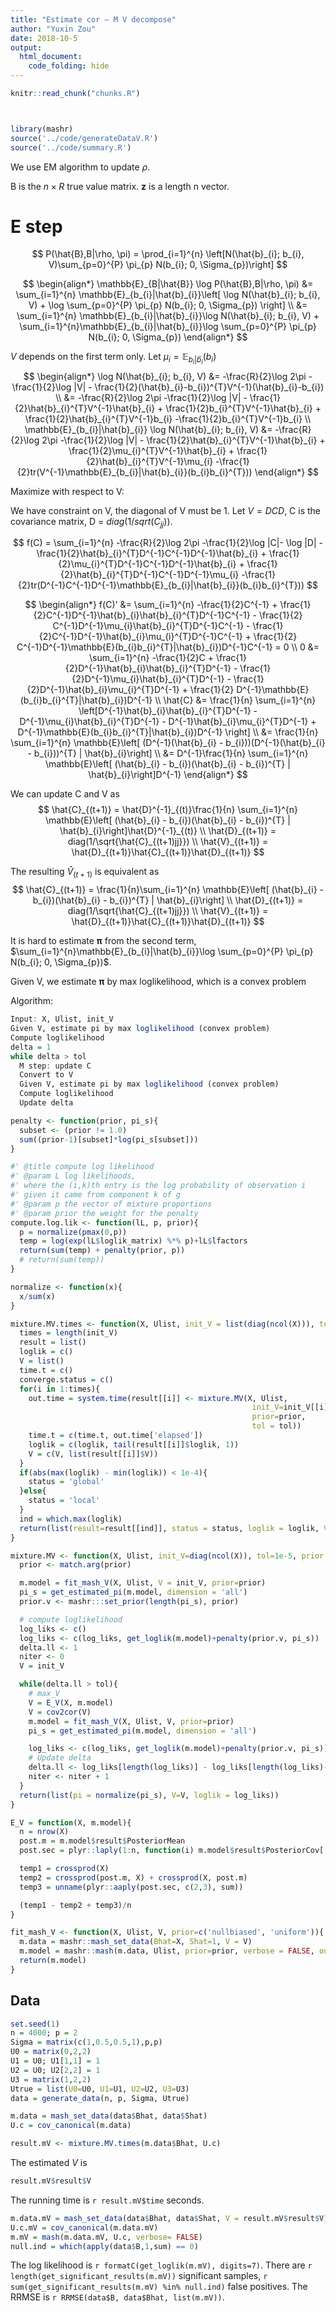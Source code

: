 ```yaml
---
title: "Estimate cor — M V decompose"
author: "Yuxin Zou"
date: 2018-10-5
output: 
  html_document:
    code_folding: hide
---
```


```r
knitr::read_chunk("chunks.R")
```

<!-- Update knitr chunk options -->
```r
```

<!-- Insert the date the file was last updated -->
```r
```

```r
library(mashr)
source('../code/generateDataV.R')
source('../code/summary.R')
```

We use EM algorithm to update $\rho$.

B is the $n\times R$ true value matrix. $\mathbf{z}$ is a length n vector.

# E step

$$
P(\hat{B},B|\rho, \pi) = \prod_{i=1}^{n} \left[N(\hat{b}_{i}; b_{i}, V)\sum_{p=0}^{P} \pi_{p} N(b_{i}; 0, \Sigma_{p})\right]
$$

$$
\begin{align*}
\mathbb{E}_{B|\hat{B}} \log P(\hat{B},B|\rho, \pi) &= \sum_{i=1}^{n} \mathbb{E}_{b_{i}|\hat{b}_{i}}\left[ \log N(\hat{b}_{i}; b_{i}, V) + \log \sum_{p=0}^{P} \pi_{p} N(b_{i}; 0, \Sigma_{p}) \right] \\
&= \sum_{i=1}^{n} \mathbb{E}_{b_{i}|\hat{b}_{i}}\log N(\hat{b}_{i}; b_{i}, V) + \sum_{i=1}^{n}\mathbb{E}_{b_{i}|\hat{b}_{i}}\log \sum_{p=0}^{P} \pi_{p} N(b_{i}; 0, \Sigma_{p})
\end{align*}
$$

$V$ depends on the first term only. Let $\mu_{i} = \mathbb{E}_{b_{i}|\hat{b}_{i}}(b_{i})$
$$
\begin{align*}
\log N(\hat{b}_{i}; b_{i}, V) &= -\frac{R}{2}\log 2\pi -\frac{1}{2}\log |V| - \frac{1}{2}(\hat{b}_{i}-b_{i})^{T}V^{-1}(\hat{b}_{i}-b_{i}) \\
&= -\frac{R}{2}\log 2\pi -\frac{1}{2}\log |V| - \frac{1}{2}\hat{b}_{i}^{T}V^{-1}\hat{b}_{i} + \frac{1}{2}b_{i}^{T}V^{-1}\hat{b}_{i} + \frac{1}{2}\hat{b}_{i}^{T}V^{-1}b_{i} -\frac{1}{2}b_{i}^{T}V^{-1}b_{i} \\
\mathbb{E}_{b_{i}|\hat{b}_{i}} \log N(\hat{b}_{i}; b_{i}, V) &= -\frac{R}{2}\log 2\pi -\frac{1}{2}\log |V| - \frac{1}{2}\hat{b}_{i}^{T}V^{-1}\hat{b}_{i} + \frac{1}{2}\mu_{i}^{T}V^{-1}\hat{b}_{i} + \frac{1}{2}\hat{b}_{i}^{T}V^{-1}\mu_{i} -\frac{1}{2}tr(V^{-1}\mathbb{E}_{b_{i}|\hat{b}_{i}}(b_{i}b_{i}^{T}))
\end{align*}
$$

Maximize with respect to V: 

We have constraint on V, the diagonal of V must be 1. Let $V = DCD$, C is the covariance matrix, D = $diag(1/sqrt(C_{jj}))$.

$$
f(C) = \sum_{i=1}^{n} -\frac{R}{2}\log 2\pi -\frac{1}{2}\log |C|- \log |D| - \frac{1}{2}\hat{b}_{i}^{T}D^{-1}C^{-1}D^{-1}\hat{b}_{i} + \frac{1}{2}\mu_{i}^{T}D^{-1}C^{-1}D^{-1}\hat{b}_{i} + \frac{1}{2}\hat{b}_{i}^{T}D^{-1}C^{-1}D^{-1}\mu_{i} -\frac{1}{2}tr(D^{-1}C^{-1}D^{-1}\mathbb{E}_{b_{i}|\hat{b}_{i}}(b_{i}b_{i}^{T}))
$$

$$
\begin{align*}
f(C)' &= \sum_{i=1}^{n} -\frac{1}{2}C^{-1} + \frac{1}{2}C^{-1}D^{-1}\hat{b}_{i}\hat{b}_{i}^{T}D^{-1}C^{-1} - \frac{1}{2} C^{-1}D^{-1}\mu_{i}\hat{b}_{i}^{T}D^{-1}C^{-1} - \frac{1}{2}C^{-1}D^{-1}\hat{b}_{i}\mu_{i}^{T}D^{-1}C^{-1} + \frac{1}{2} C^{-1}D^{-1}\mathbb{E}(b_{i}b_{i}^{T}|\hat{b}_{i})D^{-1}C^{-1} = 0 \\
0 &= \sum_{i=1}^{n} -\frac{1}{2}C + \frac{1}{2}D^{-1}\hat{b}_{i}\hat{b}_{i}^{T}D^{-1} - \frac{1}{2}D^{-1}\mu_{i}\hat{b}_{i}^{T}D^{-1} - \frac{1}{2}D^{-1}\hat{b}_{i}\mu_{i}^{T}D^{-1} + \frac{1}{2} D^{-1}\mathbb{E}(b_{i}b_{i}^{T}|\hat{b}_{i})D^{-1} \\
\hat{C} &= \frac{1}{n} \sum_{i=1}^{n} \left[D^{-1}\hat{b}_{i}\hat{b}_{i}^{T}D^{-1} - D^{-1}\mu_{i}\hat{b}_{i}^{T}D^{-1} - D^{-1}\hat{b}_{i}\mu_{i}^{T}D^{-1} + D^{-1}\mathbb{E}(b_{i}b_{i}^{T}|\hat{b}_{i})D^{-1} \right] \\
&= \frac{1}{n} \sum_{i=1}^{n} \mathbb{E}\left[ (D^{-1}(\hat{b}_{i} - b_{i}))(D^{-1}(\hat{b}_{i} - b_{i}))^{T} | \hat{b}_{i}\right] \\
&= D^{-1}\frac{1}{n} \sum_{i=1}^{n} \mathbb{E}\left[ (\hat{b}_{i} - b_{i})(\hat{b}_{i} - b_{i})^{T} | \hat{b}_{i}\right]D^{-1}
\end{align*}
$$

We can update C and V as
$$
\hat{C}_{(t+1)} =  \hat{D}^{-1}_{(t)}\frac{1}{n} \sum_{i=1}^{n} \mathbb{E}\left[ (\hat{b}_{i} - b_{i})(\hat{b}_{i} - b_{i})^{T} | \hat{b}_{i}\right]\hat{D}^{-1}_{(t)} \\
\hat{D}_{(t+1)} = diag(1/\sqrt{\hat{C}_{(t+1)jj}}) \\
\hat{V}_{(t+1)} = \hat{D}_{(t+1)}\hat{C}_{(t+1)}\hat{D}_{(t+1)}
$$

The resulting $\hat{V}_{(t+1)}$ is equivalent as
$$
\hat{C}_{(t+1)} = \frac{1}{n}\sum_{i=1}^{n} \mathbb{E}\left[ (\hat{b}_{i} - b_{i})(\hat{b}_{i} - b_{i})^{T} | \hat{b}_{i}\right] \\
\hat{D}_{(t+1)} = diag(1/\sqrt{\hat{C}_{(t+1)jj}}) \\
\hat{V}_{(t+1)} = \hat{D}_{(t+1)}\hat{C}_{(t+1)}\hat{D}_{(t+1)}
$$

It is hard to estimate $\boldsymbol{\pi}$ from the second term, $\sum_{i=1}^{n}\mathbb{E}_{b_{i}|\hat{b}_{i}}\log \sum_{p=0}^{P} \pi_{p} N(b_{i}; 0, \Sigma_{p})$.

Given V, we estimate $\boldsymbol{\pi}$ by max loglikelihood, which is a convex problem

Algorithm: 
```r
Input: X, Ulist, init_V
Given V, estimate pi by max loglikelihood (convex problem)
Compute loglikelihood
delta = 1
while delta > tol
  M step: update C
  Convert to V
  Given V, estimate pi by max loglikelihood (convex problem)
  Compute loglikelihood
  Update delta
```

```r
penalty <- function(prior, pi_s){
  subset <- (prior != 1.0)
  sum((prior-1)[subset]*log(pi_s[subset]))
}

#' @title compute log likelihood
#' @param L log likelihoods,
#' where the (i,k)th entry is the log probability of observation i
#' given it came from component k of g
#' @param p the vector of mixture proportions
#' @param prior the weight for the penalty
compute.log.lik <- function(lL, p, prior){
  p = normalize(pmax(0,p))
  temp = log(exp(lL$loglik_matrix) %*% p)+lL$lfactors
  return(sum(temp) + penalty(prior, p))
  # return(sum(temp))
}

normalize <- function(x){
  x/sum(x)
}
```

```r
mixture.MV.times <- function(X, Ulist, init_V = list(diag(ncol(X))), tol=1e-5, prior = c('nullbiased', 'uniform')){
  times = length(init_V)
  result = list()
  loglik = c()
  V = list()
  time.t = c()
  converge.status = c()
  for(i in 1:times){
    out.time = system.time(result[[i]] <- mixture.MV(X, Ulist,
                                                      init_V=init_V[[i]],
                                                      prior=prior,
                                                      tol = tol))
    time.t = c(time.t, out.time['elapsed'])
    loglik = c(loglik, tail(result[[i]]$loglik, 1))
    V = c(V, list(result[[i]]$V))
  }
  if(abs(max(loglik) - min(loglik)) < 1e-4){
    status = 'global'
  }else{
    status = 'local'
  }
  ind = which.max(loglik)
  return(list(result=result[[ind]], status = status, loglik = loglik, V=V, time = time.t))
}

mixture.MV <- function(X, Ulist, init_V=diag(ncol(X)), tol=1e-5, prior = c('nullbiased', 'uniform')){
  prior <- match.arg(prior)

  m.model = fit_mash_V(X, Ulist, V = init_V, prior=prior)
  pi_s = get_estimated_pi(m.model, dimension = 'all')
  prior.v <- mashr:::set_prior(length(pi_s), prior)

  # compute loglikelihood
  log_liks <- c()
  log_liks <- c(log_liks, get_loglik(m.model)+penalty(prior.v, pi_s))
  delta.ll <- 1
  niter <- 0
  V = init_V

  while(delta.ll > tol){
    # max_V
    V = E_V(X, m.model)
    V = cov2cor(V)
    m.model = fit_mash_V(X, Ulist, V, prior=prior)
    pi_s = get_estimated_pi(m.model, dimension = 'all')

    log_liks <- c(log_liks, get_loglik(m.model)+penalty(prior.v, pi_s))
    # Update delta
    delta.ll <- log_liks[length(log_liks)] - log_liks[length(log_liks)-1]
    niter <- niter + 1
  }
  return(list(pi = normalize(pi_s), V=V, loglik = log_liks))
}

E_V = function(X, m.model){
  n = nrow(X)
  post.m = m.model$result$PosteriorMean
  post.sec = plyr::laply(1:n, function(i) m.model$result$PosteriorCov[,,i] + tcrossprod(post.m[i,])) # nx2x2 array

  temp1 = crossprod(X)
  temp2 = crossprod(post.m, X) + crossprod(X, post.m)
  temp3 = unname(plyr::aaply(post.sec, c(2,3), sum))

  (temp1 - temp2 + temp3)/n
}

fit_mash_V <- function(X, Ulist, V, prior=c('nullbiased', 'uniform')){
  m.data = mashr::mash_set_data(Bhat=X, Shat=1, V = V)
  m.model = mashr::mash(m.data, Ulist, prior=prior, verbose = FALSE, outputlevel = 3)
  return(m.model)
}
```

## Data

```r
set.seed(1)
n = 4000; p = 2
Sigma = matrix(c(1,0.5,0.5,1),p,p)
U0 = matrix(0,2,2)
U1 = U0; U1[1,1] = 1
U2 = U0; U2[2,2] = 1
U3 = matrix(1,2,2)
Utrue = list(U0=U0, U1=U1, U2=U2, U3=U3)
data = generate_data(n, p, Sigma, Utrue)
```

```r
m.data = mash_set_data(data$Bhat, data$Shat)
U.c = cov_canonical(m.data)

result.mV <- mixture.MV.times(m.data$Bhat, U.c)
```

The estimated $V$ is 
```r
result.mV$result$V
```
The running time is `r result.mV$time` seconds.

```r
m.data.mV = mash_set_data(data$Bhat, data$Shat, V = result.mV$result$V)
U.c.mV = cov_canonical(m.data.mV)
m.mV = mash(m.data.mV, U.c, verbose= FALSE)
null.ind = which(apply(data$B,1,sum) == 0)
```

The log likelihood is `r formatC(get_loglik(m.mV), digits=7)`. There are `r length(get_significant_results(m.mV))` significant samples, `r sum(get_significant_results(m.mV) %in% null.ind)` false positives. The RRMSE is `r RRMSE(data$B, data$Bhat, list(m.mV))`.
